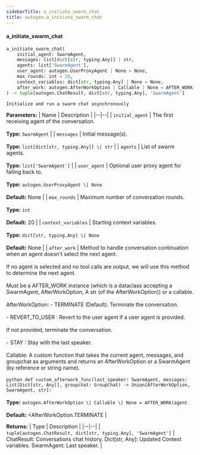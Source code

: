 ```yaml
---
sidebarTitle: a_initiate_swarm_chat
title: autogen.a_initiate_swarm_chat
---
```


<code class="doc-symbol doc-symbol-heading doc-symbol-function"></code>
#### a_initiate_swarm_chat

```python
a_initiate_swarm_chat(
    initial_agent: SwarmAgent,
    messages: list[dict[str, typing.Any]] | str,
    agents: list['SwarmAgent'],
    user_agent: autogen.UserProxyAgent | None = None,
    max_rounds: int = 20,
    context_variables: dict[str, typing.Any] | None = None,
    after_work: autogen.AfterWorkOption | Callable | None = AFTER_WORK(agent=&lt;AfterWorkOption.TERMINATE: 'TERMINATE'>)
) -> tuple[autogen.ChatResult, dict[str, typing.Any], 'SwarmAgent']
```

    Initialize and run a swarm chat asynchronously

<b>Parameters:</b>
| Name | Description |
|--|--|
| `initial_agent` | The first receiving agent of the conversation.<br/><br/>**Type:** `SwarmAgent` |
| `messages` | Initial message(s).<br/><br/>**Type:** `list[dict[str, typing.Any]] \| str` |
| `agents` | List of swarm agents.<br/><br/>**Type:** `list['SwarmAgent']` |
| `user_agent` | Optional user proxy agent for falling back to.<br/><br/>**Type:** `autogen.UserProxyAgent \| None`<br/><br/>**Default:** None |
| `max_rounds` | Maximum number of conversation rounds.<br/><br/>**Type:** `int`<br/><br/>**Default:** 20 |
| `context_variables` | Starting context variables.<br/><br/>**Type:** `dict[str, typing.Any] \| None`<br/><br/>**Default:** None |
| `after_work` | Method to handle conversation continuation when an agent doesn't select the next agent.<br/><br/>If no agent is selected and no tool calls are output, we will use this method to determine the next agent.<br/><br/>Must be a AFTER_WORK instance (which is a dataclass accepting a SwarmAgent, AfterWorkOption, A str (of the AfterWorkOption)) or a callable.<br/><br/>AfterWorkOption: - TERMINATE (Default): Terminate the conversation.<br/><br/>- REVERT_TO_USER : Revert to the user agent if a user agent is provided.<br/><br/>If not provided, terminate the conversation.<br/><br/>- STAY : Stay with the last speaker.<br/><br/>Callable: A custom function that takes the current agent, messages, and groupchat as arguments and returns an AfterWorkOption or a SwarmAgent (by reference or string name).<br/><br/>```python def custom_afterwork_func(last_speaker: SwarmAgent, messages: List[Dict[str, Any]], groupchat: GroupChat) -> Union[AfterWorkOption, SwarmAgent, str]: ```<br/><br/>**Type:** `autogen.AfterWorkOption \| Callable \| None = AFTER_WORK(agent`<br/><br/>**Default:** &lt;AfterWorkOption.TERMINATE |

<b>Returns:</b>
| Type | Description |
|--|--|
| `tuple[autogen.ChatResult, dict[str, typing.Any], 'SwarmAgent']` | ChatResult: Conversations chat history. Dict[str, Any]: Updated Context variables. SwarmAgent: Last speaker. |

<br />